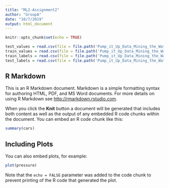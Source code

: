 ```yaml
---
title: "ML2-Assignment2"
author: "GroupA"
date: "10/7/2019"
output: html_document
---
```


```r
knitr::opts_chunk$set(echo = TRUE)

test_values = read.csv(file = file.path('Pump_it_Up_Data_Mining_the_Water_Table_-_Test_set_values.csv'),  header = TRUE, dec = ".", sep = ",")
train_values = read.csv(file = file.path('Pump_it_Up_Data_Mining_the_Water_Table_-_Training_set_values.csv'),  header = TRUE, dec = ".", sep = ",")
train_labels = read.csv(file = file.path('Pump_it_Up_Data_Mining_the_Water_Table_-_Training_set_labels.csv'),  header = TRUE, dec = ".", sep = ",")
test_labels = read.csv(file = file.path('Pump_it_Up_Data_Mining_the_Water_Table_-_Submission_format.csv'),  header = TRUE, dec = ".", sep = ",")

```

## R Markdown

This is an R Markdown document. Markdown is a simple formatting syntax for authoring HTML, PDF, and MS Word documents. For more details on using R Markdown see <http://rmarkdown.rstudio.com>.

When you click the **Knit** button a document will be generated that includes both content as well as the output of any embedded R code chunks within the document. You can embed an R code chunk like this:

```r
summary(cars)
```

## Including Plots

You can also embed plots, for example:

```r
plot(pressure)
```

Note that the `echo = FALSE` parameter was added to the code chunk to prevent printing of the R code that generated the plot.
